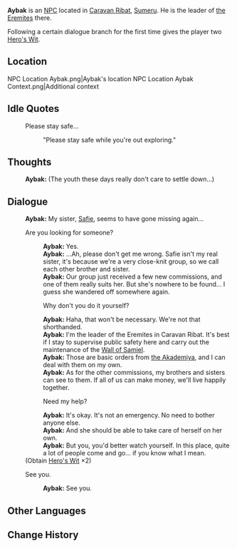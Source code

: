 {{Meta
<!-- Remove this template after adding the missing info -->
|missing_NPC_profile  = yes
}}
{{Character Infobox
|type             = NPC
|image            = NPC Aybak.png
|region           = Sumeru
|affiliation      = The Eremites
|title            = Eremite Mercenary

|ancestry         = <!-- Clan/family -->
|father           = 
|mother           = 
|spouse           = 
|sibling          = 
|child            = 
|relative         = 

|voiceEN          = 
|voiceCN          = 
|voiceJP          = 
|dialoguereward   = {{Card|Hero's Wit|2}}
}}
'''Aybak''' is an [[NPC]] located in [[Caravan Ribat]], [[Sumeru]]. He is the leader of [[the Eremites]] there.

Following a certain dialogue branch for the first time gives the player two [[Hero's Wit]].

==Location==
<gallery>
NPC Location Aybak.png|Aybak's location
NPC Location Aybak Context.png|Additional context
</gallery>
<!--
==Profile==
Detailed story/lore information goes here.
''(To be added.)''

===Personality===
''(To be added.)''

===Appearance===
Keep appearance section short and concise. Limit to 2 paragraphs with 3-4 sentences each.
''(To be added.)''

==Quests and Events==
{{Quests and Events}}
-->
==Idle Quotes==
{{Dialogue start}}
: {{DIcon|Idle}} Please stay safe...
:: {{A|VO Aybak 01.ogg}} "Please stay safe while you're out exploring."
{{Dialogue end}}

==Thoughts==
{{All Schemes to Know Explanation|name=Aybak}}
{{Dialogue start}}
:{{A|VO Aybak All Schemes to Know 01.ogg}} '''Aybak:''' (The youth these days really don't care to settle down...)
{{Dialogue end}}

==Dialogue==
{{Dialogue start}}
:'''Aybak:''' My sister, [[Safie]], seems to have gone missing again...
:{{DIcon}} Are you looking for someone?
::'''Aybak:''' Yes.
::'''Aybak:''' ...Ah, please don't get me wrong. Safie isn't my real sister, it's because we're a very close-knit group, so we call each other brother and sister.
::'''Aybak:''' Our group just received a few new commissions, and one of them really suits her. But she's nowhere to be found... I guess she wandered off somewhere again.
::{{DIcon}} Why don't you do it yourself?
::'''Aybak:''' Haha, that won't be necessary. We're not that shorthanded.
::'''Aybak:''' I'm the leader of the Eremites in Caravan Ribat. It's best if I stay to supervise public safety here and carry out the maintenance of the [[Wall of Samiel]].
::'''Aybak:''' Those are basic orders from [[Sumeru Akademiya|the Akademiya]], and I can deal with them on my own.
::'''Aybak:''' As for the other commissions, my brothers and sisters can see to them. If all of us can make money, we'll live happily together.
::{{DIcon|Reward}} Need my help?
::'''Aybak:''' It's okay. It's not an emergency. No need to bother anyone else.
::'''Aybak:''' And she should be able to take care of herself on her own.
::'''Aybak:''' But you, you'd better watch yourself. In this place, quite a lot of people come and go... if you know what I mean.
:;(Obtain [[Hero's Wit]] ×2)
:{{DIcon}} See you.
::'''Aybak:''' See you.
{{Dialogue end}}
<!--
==Event Dialogue==
===Event Name===
{{Dialogue start}}
:'''{{subst:PAGENAME}}:'''
{{Dialogue end}}

==Trivia==
*
-->
==Other Languages==
{{Other Languages
|default_hidden = 1
|en      = Aybak
|zhs     = 阿巴克
|zhs_rm  = Ābākè
|zht     = 阿巴克
|zht_rm  = Ābākè
|ja      = アイバク
|ja_rm   = Aibaku
|ko      = 아이벡
|ko_rm   = Aibek
|es      = Aybak
|fr      = Aybak
|ru      = Айбак
|th      = Aybak
|vi      = Aybak
|de      = Aybak
|id      = Aybak
|pt      = Aybak
|tr      = Aybak
|it      = Aybak
}}

==Change History==
{{Change History|3.0}}
<!--
==References==
{{Reflist}}
-->